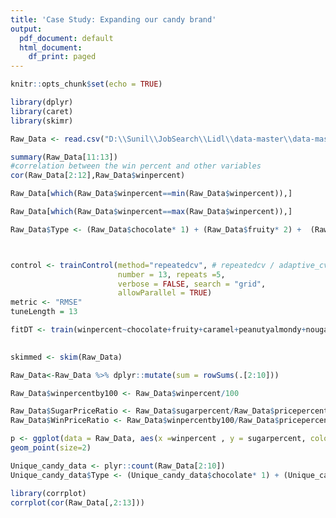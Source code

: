 ---
title: 'Case Study: Expanding our candy brand'
output:
  pdf_document: default
  html_document:
    df_print: paged
---

```{r setup, include=FALSE}
knitr::opts_chunk$set(echo = TRUE)
```

```{r}
library(dplyr)
library(caret)
library(skimr)
```


```{r read the csv file}

Raw_Data <- read.csv("D:\\Sunil\\JobSearch\\Lidl\\data-master\\data-master\\candy-power-ranking\\candy-data.csv")

```



```{r}

summary(Raw_Data[11:13])
#correlation between the win percent and other variables
cor(Raw_Data[2:12],Raw_Data$winpercent)
```

```{r}
Raw_Data[which(Raw_Data$winpercent==min(Raw_Data$winpercent)),]

```
```{r}
Raw_Data[which(Raw_Data$winpercent==max(Raw_Data$winpercent)),]
```
```{r}
Raw_Data$Type <- (Raw_Data$chocolate* 1) + (Raw_Data$fruity* 2) +  (Raw_Data$caramel * 4) + (Raw_Data$peanutyalmondy* 8) + (Raw_Data$nougat* 16) + (Raw_Data$crispedricewafer* 32) + (Raw_Data$hard* 64) + (Raw_Data$bar* 128) + (Raw_Data$pluribus* 256)     




```
```{r}
control <- trainControl(method="repeatedcv", # repeatedcv / adaptive_cv
                        number = 13, repeats =5, 
                        verbose = FALSE, search = "grid",
                        allowParallel = TRUE)
metric <- "RMSE"
tuneLength = 13
```

```{r}
fitDT <- train(winpercent~chocolate+fruity+caramel+peanutyalmondy+nougat+crispedricewafer+hard+bar+pluribus+sugarpercent+pricepercent+Type,data = Raw_Data,method="rpart")
               
```

```{r}
skimmed <- skim(Raw_Data)
```

```{r}
Raw_Data<-Raw_Data %>% dplyr::mutate(sum = rowSums(.[2:10]))

Raw_Data$winpercentby100 <- Raw_Data$winpercent/100

Raw_Data$SugarPriceRatio <- Raw_Data$sugarpercent/Raw_Data$pricepercent
Raw_Data$WinPriceRatio <- Raw_Data$winpercentby100/Raw_Data$pricepercent
```
```{r}
p <- ggplot(data = Raw_Data, aes(x =winpercent , y = sugarpercent, color = chocolate)) +
geom_point(size=2) 
```

```{r}
Unique_candy_data <- plyr::count(Raw_Data[2:10])
Unique_candy_data$Type <- (Unique_candy_data$chocolate* 1) + (Unique_candy_data$fruity* 2) +  (Unique_candy_data$caramel * 4) + (Unique_candy_data$peanutyalmondy* 8) + (Unique_candy_data$nougat* 16) + (Unique_candy_data$crispedricewafer* 32) + (Unique_candy_data$hard* 64) + (Unique_candy_data$bar* 128) + (Unique_candy_data$pluribus* 256)   
```

```{r}
library(corrplot)
corrplot(cor(Raw_Data[,2:13]))
```

